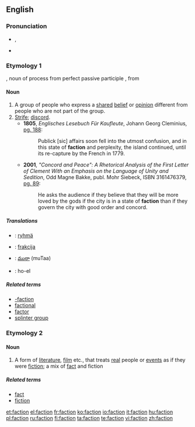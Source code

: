 {{see|-faction}}
==English==

===Pronunciation===
* {{IPA|/ˈfæk.ʃən/|/ˈfæk.ʃn/}}, {{SAMPA|/"f{k.S@n/|/"f{k.sn/}}
* {{rhymes|ækʃən}}

===Etymology 1===
{{etyl|la}} {{term|factio|lang=la}}, noun of process from perfect passive participle {{term|factus|lang=la}}, from {{term|facere||to do, to make|lang=la}}

====Noun====
{{wikipedia}}
{{en-noun}}

# A group of people who express a [[shared]] [[belief]] or [[opinion]] different from people who are not part of the group.
# [[strife|Strife]]; [[discord]].
#*'''1805''', ''Englisches Lesebuch Für Kaufleute'', Johann Georg Cleminius, [http://books.google.com/books?id=B9cRAAAAIAAJ&pg=PA188&dq=faction&lr=&num=100&as_brr=3 pg. 188]:
#*:Publick [sic] affairs soon fell into the utmost confusion, and in this state of '''faction''' and perplexity, the island continued, until its re-capture by the French in 1779.
#*'''2001''', ''"Concord and Peace": A Rhetorical Analysis of the First Letter of Clement With an Emphasis on the Language of Unity and Sedition'', Odd Magne Bakke, publ. Mohr Siebeck, ISBN 3161476379, [http://books.google.com/books?id=cI1btFqWegoC&pg=PA89&dq=%22faction%22&as_brr=3&sig=R6XBNzJrKPdhILpQQfGC22KlIgc pg. 89]:
#*:He asks the audience if they believe that they will be more loved by the gods if the city is in a state of '''faction''' than if they govern the city with good order and concord.

=====Translations=====
{{trans-top|group of people}}
{{trans-mid}}
{{trans-bottom}}

{{trans-top|strife}}
{{trans-mid}}
{{trans-bottom}}
{{checktrans-top}}
* {{ttbc|Finnish}}: [[ryhmä]]
* {{ttbc|Slovene}}: [[frakcija]] {{f}}
{{trans-mid}}
* {{ttbc|Telugu}}: [[ముఠా]] (muTaa)
* {{ttbc|Spanish}}: ho-el
{{trans-bottom}}

=====Related terms=====
*[[-faction]]
*[[factional]]
*[[factor]]
*[[splinter group]]

===Etymology 2===
{{blend|fact|fiction}}

====Noun====
{{en-noun}}

# A form of [[literature]], [[film]] etc., that treats [[real]] people or [[event]]s as if they were [[fiction]]; a mix of [[fact]] and fiction

=====Related terms=====
*[[fact]]
*[[fiction]]

[[et:faction]]
[[el:faction]]
[[fr:faction]]
[[ko:faction]]
[[io:faction]]
[[it:faction]]
[[hu:faction]]
[[pl:faction]]
[[ru:faction]]
[[fi:faction]]
[[ta:faction]]
[[te:faction]]
[[vi:faction]]
[[zh:faction]]